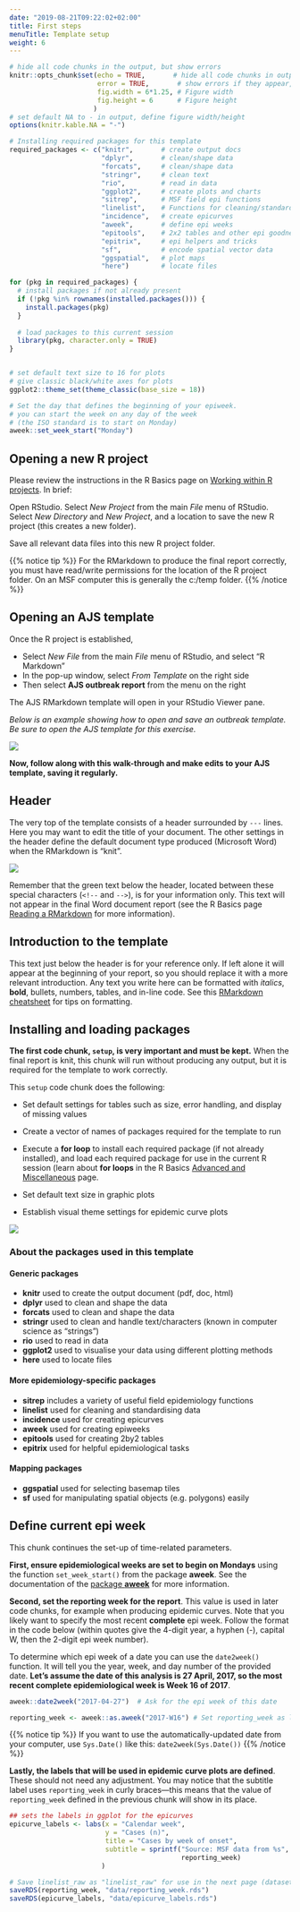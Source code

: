 ```yaml
---
date: "2019-08-21T09:22:02+02:00"
title: First steps
menuTitle: Template setup
weight: 6
---
```



```r
# hide all code chunks in the output, but show errors
knitr::opts_chunk$set(echo = TRUE,       # hide all code chunks in output
                      error = TRUE,       # show errors if they appear, but don't stop
                      fig.width = 6*1.25, # Figure width
                      fig.height = 6      # Figure height
                     )
# set default NA to - in output, define figure width/height
options(knitr.kable.NA = "-")

# Installing required packages for this template
required_packages <- c("knitr",       # create output docs
                       "dplyr",       # clean/shape data
                       "forcats",     # clean/shape data
                       "stringr",     # clean text
                       "rio",         # read in data
                       "ggplot2",     # create plots and charts
                       "sitrep",      # MSF field epi functions
                       "linelist",    # Functions for cleaning/standardising data
                       "incidence",   # create epicurves
                       "aweek",       # define epi weeks
                       "epitools",    # 2x2 tables and other epi goodness
                       "epitrix",     # epi helpers and tricks
                       "sf",          # encode spatial vector data
                       "ggspatial",   # plot maps
                       "here")        # locate files

for (pkg in required_packages) {
  # install packages if not already present
  if (!pkg %in% rownames(installed.packages())) {
    install.packages(pkg)
  }
  
  # load packages to this current session 
  library(pkg, character.only = TRUE)
}


# set default text size to 16 for plots
# give classic black/white axes for plots
ggplot2::theme_set(theme_classic(base_size = 18))

# Set the day that defines the beginning of your epiweek.
# you can start the week on any day of the week
# (the ISO standard is to start on Monday) 
aweek::set_week_start("Monday")
```


## Opening a new R project  

Please review the instructions in the R Basics page on [Working within R projects](https://r4epis.netlify.com/training/r_basics/r_projects/). In brief:  

Open RStudio. Select *New Project* from the main *File* menu of RStudio. Select *New Directory* and *New Project*, and a location to save the new R project (this creates a new folder).  

Save all relevant data files into this new R project folder.  

{{% notice tip %}}
For the RMarkdown to produce the final report correctly, you must have read/write permissions for the location of the R project folder. On an MSF computer this is generally the c:/temp folder. 
{{% /notice %}}  

## Opening an AJS template  

Once the R project is established,  

* Select *New File* from the main *File* menu of RStudio, and select "R Markdown"  
* In the pop-up window, select *From Template* on the right side  
* Then select **AJS outbreak report** from the menu on the right  

The AJS RMarkdown template will open in your RStudio Viewer pane.  

*Below is an example showing how to open and save an outbreak template. Be sure to open the AJS template for this exercise.*  

![](/images/opening_template.gif)

**Now, follow along with this walk-through and make edits to your AJS template, saving it regularly.**


## Header

The very top of the template consists of a header surrounded by `---` lines. Here you may want to edit the title of your document. The other settings in the header define the default document type produced (Microsoft Word) when the RMarkdown is "knit".  

![](/images/AJS_Intro.png)

Remember that the green text below the header, located between these special characters (`<!--` and `-->`), is for your information only. This text will not appear in the final Word document report (see the R Basics page [Reading a RMarkdown](https://r4epis.netlify.com/training/r_basics/rmarkdown_orientation/) for more information).  


## Introduction to the template  

This text just below the header is for your reference only. If left alone it will appear at the beginning of your report, so you should replace it with a more relevant introduction. Any text you write here can be formatted with *italics*, **bold**, bullets, numbers, tables, and in-line code. See this [RMarkdown cheatsheet](/images/rmarkdown_cheatsheet_2.0.pdf) for tips on formatting.  



## Installing and loading packages

**The first code chunk, `setup`, is very important and must be kept.** When the final report is knit, this chunk will run without producing any output, but it is required for the template to work correctly.  

This `setup` code chunk does the following:  

* Set default settings for tables such as size, error handling, and display of missing values  

* Create a vector of names of packages required for the template to run  

* Execute a **for loop** to install each required package (if not already installed), and load each required package for use in the current R session (learn about **for loops** in the R Basics [Advanced and Miscellaneous](https://r4epis.netlify.com/training/r_basics/advanced_functions/) page.  

* Set default text size in graphic plots  

* Establish visual theme settings for epidemic curve plots

![](/images/Package_Installation.png)



### About the packages used in this template  

#### Generic packages  

* **knitr** used to create the output document (pdf, doc, html)  
* **dplyr** used to clean and shape the data  
* **forcats** used to clean and shape the data  
* **stringr** used to clean and handle text/characters (known in computer science as "strings")
* **rio** used to read in data  
* **ggplot2** used to visualise your data using different plotting methods  
* **here** used to locate files

#### More epidemiology-specific packages  

* **sitrep** includes a variety of useful field epidemiology functions
* **linelist** used for cleaning and standardising data  
* **incidence** used for creating epicurves  
* **aweek** used for creating epiweeks  
* **epitools** used for creating 2by2 tables  
* **epitrix** used for helpful epidemiological tasks  

#### Mapping packages  

* **ggspatial** used for selecting basemap tiles  
* **sf** used for manipulating spatial objects (e.g. polygons) easily




## Define current epi week  

This chunk continues the set-up of time-related parameters.  

**First, ensure epidemiological weeks are set to begin on Mondays** using the function `set_week_start()` from the package **aweek**. See the documentation of the [package **aweek**](https://cran.r-project.org/web/packages/aweek/vignettes/introduction.html) for more information. 

**Second, set the reporting week for the report**. This value is used in later code chunks, for example when producing epidemic curves. Note that you likely want to specify the most recent **complete** epi week. Follow the format in the code below (within quotes give the 4-digit year, a hyphen (-), capital W, then the 2-digit epi week number).  

To determine which epi week of a date you can use the `date2week()` function. It will tell you the year, week, and day number of the provided date. **Let's assume the date of this analysis is 27 April, 2017, so the most recent complete epidemiological week is Week 16 of 2017**.  


```r
aweek::date2week("2017-04-27")  # Ask for the epi week of this date
```

```r
reporting_week <- aweek::as.aweek("2017-W16") # Set reporting_week as last complete epi week
```

{{% notice tip %}}
If you want to use the automatically-updated date from your computer, use `Sys.Date()` like this: `date2week(Sys.Date())`
{{% /notice %}}

**Lastly, the labels that will be used in epidemic curve plots are defined**. These should not need any adjustment. You may notice that the subtitle label uses `reporting_week` in curly braces---this means that the value of `reporting_week` defined in the previous chunk will show in its place.  

```r
## sets the labels in ggplot for the epicurves
epicurve_labels <- labs(x = "Calendar week", 
                        y = "Cases (n)", 
                        title = "Cases by week of onset",
                        subtitle = sprintf("Source: MSF data from %s", 
                                           reporting_week)
                       ) 
```


```r
# Save linelist_raw as "linelist_raw" for use in the next page (dataset alignment).
saveRDS(reporting_week, "data/reporting_week.rds")
saveRDS(epicurve_labels, "data/epicurve_labels.rds")
```

